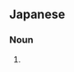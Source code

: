==Japanese==
{{ja-kanjitab|胯|座}}

===Noun===
{{ja-noun|またぐら}}

# {{lb|ja|anatomy|sort=またぐら}} {{alternative form of|股座|lang=ja}}